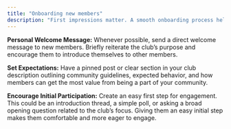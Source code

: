 ```yaml
---
title: "Onboarding new members"
description: "First impressions matter. A smooth onboarding process helps new members feel comfortable and encourages them to participate & invite others to help grow your community!"
---
```


**Personal Welcome Message:** Whenever possible, send a direct welcome message to new members. Briefly reiterate the club’s purpose and encourage them to introduce themselves to other members.

**Set Expectations:** Have a pinned post or clear section in your club description outlining community guidelines, expected behavior, and how members can get the most value from being a part of your community.

**Encourage Initial Participation:** Create an easy first step for engagement. This could be an introduction thread, a simple poll, or asking a broad opening question related to the club’s focus. Giving them an easy initial step makes them comfortable and more eager to engage.